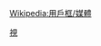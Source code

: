 {{Userbox
  |border-c=
  |border-s=1
  |id=中国心世界观
  |id-c=white
  |id-fc=#008BD2
  |id-s=10
  |info=这个用户喜欢收看'''[[湖北卫视|<span style="color:white">湖北卫视</span>]]'''的节目。
  |info-c=#008BD2
  |info-fc=white
  |info-s=9
}}<includeonly>[[Category:喜欢观赏湖北卫视节目的维基人|{{PAGENAME}}]]</includeonly><noinclude>
[[Category:媒體用戶框模板|視]]
</noinclude><noinclude>{{Clear}}[[Wikipedia:用戶框/媒體]]</noinclude>